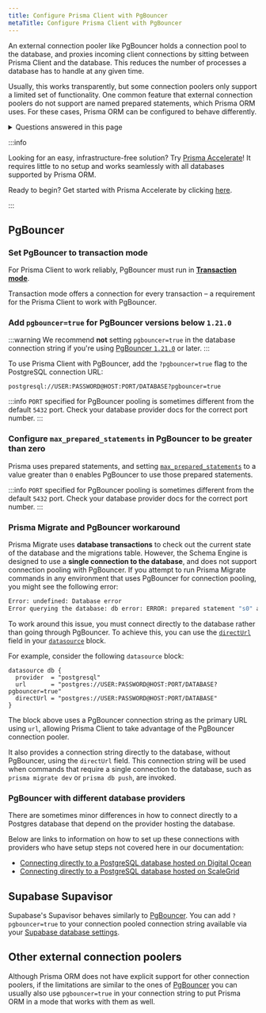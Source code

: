 ```yaml
---
title: Configure Prisma Client with PgBouncer
metaTitle: Configure Prisma Client with PgBouncer
---
```


An external connection pooler like PgBouncer holds a connection pool to the database, and proxies incoming client connections by sitting between Prisma Client and the database. This reduces the number of processes a database has to handle at any given time.

Usually, this works transparently, but some connection poolers only support a limited set of functionality. One common feature that external connection poolers do not support are named prepared statements, which Prisma ORM uses. For these cases, Prisma ORM can be configured to behave differently.

<details>
<summary>Questions answered in this page</summary>

- How do I configure Prisma with PgBouncer?
- Do I need `pgbouncer=true`, and if so, when?
- How does Prisma Migrate work with PgBouncer?

</details>

:::info

Looking for an easy, infrastructure-free solution? Try [Prisma Accelerate](https://www.prisma.io/accelerate?utm_source=docs&utm_campaign=pgbouncer-help)! It requires little to no setup and works seamlessly with all databases supported by Prisma ORM.

Ready to begin? Get started with Prisma Accelerate by clicking [here](https://console.prisma.io?utm_source=docs&utm_campaign=pgbouncer-help).

:::

## PgBouncer

### Set PgBouncer to transaction mode

For Prisma Client to work reliably, PgBouncer must run in [**Transaction mode**](https://www.pgbouncer.org/features.html).

Transaction mode offers a connection for every transaction – a requirement for the Prisma Client to work with PgBouncer.

### Add `pgbouncer=true` for PgBouncer versions below `1.21.0`

:::warning
We recommend **not** setting `pgbouncer=true` in the database connection string if you're using [PgBouncer `1.21.0`](https://github.com/prisma/prisma/issues/21531#issuecomment-1919059472) or later.
:::

To use Prisma Client with PgBouncer, add the `?pgbouncer=true` flag to the PostgreSQL connection URL:

```shell
postgresql://USER:PASSWORD@HOST:PORT/DATABASE?pgbouncer=true
```

:::info
`PORT` specified for PgBouncer pooling is sometimes different from the default `5432` port. Check your database provider docs for the correct port number.
::: 

### Configure `max_prepared_statements` in PgBouncer to be greater than zero

Prisma uses prepared statements, and setting [`max_prepared_statements`](https://www.pgbouncer.org/config.html) to a value greater than `0` enables PgBouncer to use those prepared statements.

:::info
`PORT` specified for PgBouncer pooling is sometimes different from the default `5432` port. Check your database provider docs for the correct port number.
:::

### Prisma Migrate and PgBouncer workaround

Prisma Migrate uses **database transactions** to check out the current state of the database and the migrations table. However, the Schema Engine is designed to use a **single connection to the database**, and does not support connection pooling with PgBouncer. If you attempt to run Prisma Migrate commands in any environment that uses PgBouncer for connection pooling, you might see the following error:

```bash
Error: undefined: Database error
Error querying the database: db error: ERROR: prepared statement "s0" already exists
```

To work around this issue, you must connect directly to the database rather than going through PgBouncer. To achieve this, you can use the [`directUrl`](/orm/reference/prisma-schema-reference#fields) field in your [`datasource`](/orm/reference/prisma-schema-reference#datasource) block.

For example, consider the following `datasource` block:

```prisma
datasource db {
  provider  = "postgresql"
  url       = "postgres://USER:PASSWORD@HOST:PORT/DATABASE?pgbouncer=true"
  directUrl = "postgres://USER:PASSWORD@HOST:PORT/DATABASE"
}
```

The block above uses a PgBouncer connection string as the primary URL using `url`, allowing Prisma Client to take advantage of the PgBouncer connection pooler.

It also provides a connection string directly to the database, without PgBouncer, using the `directUrl` field. This connection string will be used when commands that require a single connection to the database, such as `prisma migrate dev` or `prisma db push`, are invoked.

### PgBouncer with different database providers

There are sometimes minor differences in how to connect directly to a Postgres database that depend on the provider hosting the database.

Below are links to information on how to set up these connections with providers who have setup steps not covered here in our documentation:

- [Connecting directly to a PostgreSQL database hosted on Digital Ocean](https://github.com/prisma/prisma/issues/6157)
- [Connecting directly to a PostgreSQL database hosted on ScaleGrid](https://github.com/prisma/prisma/issues/6701#issuecomment-824387959)

## Supabase Supavisor

Supabase's Supavisor behaves similarly to [PgBouncer](#pgbouncer). You can add `?pgbouncer=true` to your connection pooled connection string available via your [Supabase database settings](https://supabase.com/dashboard/project/_/settings/database).

## Other external connection poolers

Although Prisma ORM does not have explicit support for other connection poolers, if the limitations are similar to the ones of [PgBouncer](#pgbouncer) you can usually also use `pgbouncer=true` in your connection string to put Prisma ORM in a mode that works with them as well.
